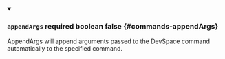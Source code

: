 
<details className="config-field" data-expandable="false" open>
<summary>

### `appendArgs` <span className="config-field-required" data-required="false">required</span> <span className="config-field-type">boolean</span> <span className="config-field-default">false</span> <span className="config-field-enum"></span> {#commands-appendArgs}

AppendArgs will append arguments passed to the DevSpace command automatically to
the specified command.

</summary>



</details>

